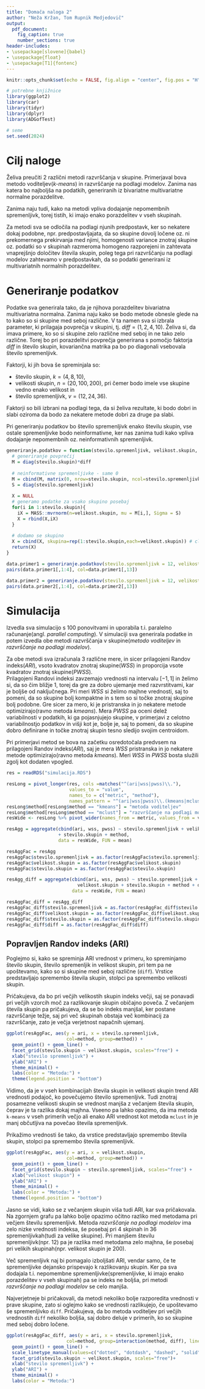 ```yaml
---
title: "Domača naloga 2"
author: "Neža Kržan, Tom Rupnik Medjedovič"
output:
  pdf_document:
    fig_caption: true
    number_sections: true
header-includes:
- \usepackage[slovene]{babel}
- \usepackage{float}
- \usepackage[T1]{fontenc}
---
```


```r
knitr::opts_chunk$set(echo = FALSE, fig.align = "center", fig.pos = "H", message = FALSE, warning = FALSE, results = F, fig.height =3, fig.width = 6.5)

# potrebne knjižnice
library(ggplot2)
library(car)
library(tidyr)
library(dplyr)
library(ADGofTest)

# seme
set.seed(2024)
```

<!-- 
Navodilo:

Clustering

Compare at least 2 methods and find out which one is the best. Generate data for at least 4 groups from a bivariate multivariate normal distribution.  Among other things, examine the effect of adding nonsignificant variables (variables that have the same distribution across all groups).

Primerjaj vsaj dve metodi in ugotovi, katera je najboljša. 
Ustvari podatke za vsaj 4 skupine iz bivariatne multivariatne normalne porazdelitve. 
Med drugim preuči učinek dodajanja nepomembnih spremenljivk (spremenljivk, ki imajo enako porazdelitev v vseh skupinah).
--> 

# Cilj naloge

Želiva preučiti 2 različni metodi razvrščanja v skupine. Primerjaval bova metodo voditeljev(*k-means*) in razvrščanje na podlagi modelov. Zanima nas katera bo najboljša na podatkih, generiranih iz bivariatne multivariatne normalne porazdelitve. 

Zanima naju tudi, kako na metodi vpliva dodajanje nepomembnih spremenljivk, torej tistih, ki imajo enako porazdelitev v vseh skupinah.

Za metodi sva se odločila na podlagi njunih predpostavk, ker so nekatere dokaj podobne, npr. predpostavljajata, da so skupine dovolj ločene oz. ni prekomernega prekirvanja med njimi, homogenosti variance znotraj skupine oz. podatki so v skupinah razmeroma homogeno razporejeni in zahtevata vnaprejšnjo določitev števila skupin, poleg tega pri razvrščanju na podlagi modelov zahtevamo v predpostavkah, da so podatki generirani iz multivariatnih normalnih porazdelitev.

# Generiranje podatkov

Podatke sva generirala tako, da je njihova porazdelitev bivariatna multivariatna normalna. Zanima naju kako se bodo metode obnesle glede na to kako so si skupine med seboj različne. V ta namen sva si izbrala parameter, ki prilagaja povprečja v skupini, tj. $diff = (1, 2, 4, 10)$. Želiva si, da imava primere, ko so si skupine zelo različne med seboj in ne tako zelo različne. Torej bo pri porazdelitvi povprečja generirana s pomočjo faktorja _diff_ in število skupin, kovariančna matrika pa bo po diagonali vsebovala število spremenljivk.

Faktorji, ki jih bova še spreminjala so:

- število skupin, $k = (4, 8, 10)$,
- velikosti skupin, $n = (20, 100, 200)$, pri čemer bodo imele vse skupine vedno enako velikost in
- število spremenljivk, $v = (12, 24, 36)$.
<!--- vnaprejšna določitev števila skupin, $k.2 = (1, 4, 10, 100)$.-->
<!-- Tom28: ne spomnim se tocno zakaj smo na vajah tko naredil da sta bila
stevilo skupin in stevilo spremenljivk povezana, da je stevilo spremenljivk veckratnik stevila skupin...-->

Faktorji so bili izbrani na podlagi tega, da si želiva rezultate, ki bodo dobri in slabi oziroma da bodo za nekatere metode dobri za druge pa slabi.

Pri generiranju podatkov bo število <!--Tom28: informativnih--> spremenljivk enako številu skupin, vse ostale spremenljivke bodo neinformativne, ker nas zanima tudi kako vpliva dodajanje nepomembnih oz. neinformativnih spremenljivk. 

```r
generiranje.podatkov = function(stevilo.spremenljivk, velikost.skupin, stevilo.skupin, diff){
  # generiranje povprečij
  M = diag(stevilo.skupin)*diff 
  
  # neinformativne spremenljivke - same 0
  M = cbind(M, matrix(0, nrow=stevilo.skupin, ncol=stevilo.spremenljivk-stevilo.skupin)) 
  S = diag(stevilo.spremenljivk)
  
  X = NULL 
  # generamo podatke za vsako skupino posebaj
  for(i in 1:stevilo.skupin){
    iX = MASS::mvrnorm(n=velikost.skupin, mu = M[i,], Sigma = S)
    X = rbind(X,iX)
  }
  
  # dodamo se skupino
  X = cbind(X, skupina=rep(1:stevilo.skupin,each=velikost.skupin)) # clu = skupina
  return(X)
}

data.primer1 = generiranje.podatkov(stevilo.spremenljivk = 12, velikost.skupin = 100, stevilo.skupin = 4, diff = 2)
pairs(data.primer1[,1:4], col=data.primer1[,13])
```

```r

data.primer2 = generiranje.podatkov(stevilo.spremenljivk = 12, velikost.skupin = 100, stevilo.skupin = 4, diff = 4)
pairs(data.primer2[,1:4], col=data.primer2[,13])
```

# Simulacija

Izvedla sva simulacijo s $100$ ponovitvami in uporabila t.i. paralelno računanje(angl. *parallel computing*). V simulaciji sva generirala podatke in potem izvedla obe metodi razvrščanja v skupine(*metodo voditeljev* in *razvrščanje na podlagi modelov*).

Za obe metodi sva izračunala 3 različne mere, in sicer prilagojeni Randov indeks(*ARI*), vsoto kvadratov znotraj skupine(*WSS*) in proporcija vsote kvadratov znotraj skupine(*PWSS*). \
Prilagojeni Randovi indeksi zavzemajo vrednosti na intervalu $[-1,1]$ in želimo si, da so čim bližje 1, torej da gre za dobro ujemanje med razvrstitvami, kar je boljše od naključnega. Pri meri *WSS* si želimo majhne vrednosti, saj to pomeni, da so skupine bolj kompaktne in s tem so si točke znotraj skupine bolj podobne. Gre sicer za mero, ki je pristranska in jo nekatere metode optimizirajo(ravno metoda *kmeans*). Mera *PWSS* pa oceni delež variabilnosti v podatkih, ki ga pojasnjujejo skupine, v primerjavi z celotno variabilnostjo podatkov in višji kot je, bolje je, saj to pomeni, da so skupine dobro definirane in točke znotraj skupin tesno sledijo svojim centroidom.

Pri primerjavi metod se bova na začetku osredotočala predvsem na prilagojeni Randov indeks(*ARI*), saj je mera *WSS* pristranska in jo nekatere metode optimizirajo(ravno metoda *kmeans*). Meri *WSS* in *PWSS* bosta služili zgolj kot dodaten vpogled.

```r
res = readRDS("simulacija.RDS")

resLong = pivot_longer(res, cols =matches("^(ari|wss|pwss)\\."),
                       values_to = "value",
                       names_to = c("metric", "method"),
                       names_pattern = "^(ari|wss|pwss)\\.(kmeans|mclust)") 
resLong$method[resLong$method == "kmeans"] = "metoda voditeljev"
resLong$method[resLong$method == "mclust"] = "razvrščanje na podlagi modelov"
resWide <- resLong %>% pivot_wider(names_from = metric, values_from = value) # da so ari, wss in pwss vsaka svoj column

resAgg = aggregate(cbind(ari, wss, pwss) ~ stevilo.spremenljivk + velikost.skupin 
                   + stevilo.skupin + method, 
                   data = resWide, FUN = mean)

resAggFac = resAgg
resAggFac$stevilo.spremenljivk = as.factor(resAggFac$stevilo.spremenljivk)
resAggFac$velikost.skupin = as.factor(resAggFac$velikost.skupin)
resAggFac$stevilo.skupin = as.factor(resAggFac$stevilo.skupin)

resAgg_diff = aggregate(cbind(ari, wss, pwss) ~ stevilo.spremenljivk +
                          velikost.skupin + stevilo.skupin + method + diff, 
                        data = resWide, FUN = mean)

resAggFac_diff = resAgg_diff
resAggFac_diff$stevilo.spremenljivk = as.factor(resAggFac_diff$stevilo.spremenljivk)
resAggFac_diff$velikost.skupin = as.factor(resAggFac_diff$velikost.skupin)
resAggFac_diff$stevilo.skupin = as.factor(resAggFac_diff$stevilo.skupin)
resAggFac_diff$diff = as.factor(resAggFac_diff$diff)
```

## Popravljen Randov indeks (ARI)

Poglejmo si, kako se spreminja ARI vrednost v primeru, ko spreminjamo število skupin, število spremenljik in velikost skupin, pri tem pa ne upoštevamo, kako so si skupine med seboj različne (`diff`). Vrstice predstavljajo spremembo števila skupin, stolpci pa spremembo velikosti skupin.

Pričakujeva, da bo pri večjih velikostih skupin indeks večji, saj se ponavadi pri večjih vzorcih moč za razlikovanje skupin običajno poveča. Z večanjem števila skupin pa pričakujeva, da se bo indeks manjšal, ker postane razvrščanje težje, saj pri več skupinah obstaja več kombinacij za razvrščanje, zato je večja verjetnost napačnih ujemanj.

```r
ggplot(resAggFac, aes(y = ari, x = stevilo.spremenljivk,
                      col=method, group=method)) + 
  geom_point() + geom_line() +
  facet_grid(stevilo.skupin ~ velikost.skupin, scales="free") +
  xlab("stevilo spremenljivk") + 
  ylab("ARI") + 
  theme_minimal() + 
  labs(color = "Metoda:") + 
  theme(legend.position = "bottom")
```

Vidimo, da je v vseh kombinacijah števila skupin in velikosti skupin trend ARI vrednosti podajoč, ko povečujemo število spremenljivk. Tudi znotraj posamezne velikosti skupin se vrednost manjša z večanjem števila skupin, čeprav je ta razlika dokaj majhna. Vseeno pa lahko opazimo, da ima metoda `k-means` v vseh primerih večjo ali enako ARI vrednost kot metoda `mclust` in je manj občutljiva na povečao števila spremenljivk. 

Prikažimo vrednosti še tako, da vrstice predstavljajo spremembo števila skupin, stolpci pa spremembo števila spremenljivk. 

```r
ggplot(resAggFac, aes(y = ari, x = velikost.skupin,
                      col=method, group=method)) + 
  geom_point() + geom_line() +
  facet_grid(stevilo.skupin ~ stevilo.spremenljivk, scales="free") + 
  xlab("velikost skupin") + 
  ylab("ARI") + 
  theme_minimal() + 
  labs(color = "Metoda:") +
  theme(legend.position = "bottom")
```

Jasno se vidi, kako se z večanjem skupin viša tudi ARI, kar sva pričakovala. Na zgornjem grafu pa lahko bolje opazimo očitno razliko med metodama pri večjem številu spremenljivk. Metoda *razvrščanje na podlagi modelov* ima zelo nizke vrednosti indeksa, še posebaj pri 4 skpinah in 36 spremenljivkah(tudi za velike skupine). Pri manjšem številu spremenljivk(npr. 12) pa je razlika med metodama zelo majhna, še posebaj pri velikih skupinah(npr. velikost skupin je 200).

Več spremenljivk naj bi pomagalo izboljšati ARI, vendar samo, če te spremenljivke dejansko prispevajo k razlikovanju skupin. Ker pa sva dodajala t.i. nepomembne spremenljivke(spremenljivke, ki imajo enako porazdelitev v vseh skupinah) pa se indeks ne boljša, pri metodi *razvrščanje na podlagi modelov* se celo manjša.

Najverjetneje bi pričakovali, da metodi nekoliko bolje razporedita vrednosti v prave skupine, zato si oglejmo kako se vrednosti razlikujejo, če upoštevamo še spremenljivko `diff`. <!--Neza: tale stavk mi ni cist jasn, sploh zacetek: metodi nekoliko bolje razporedita vrednosti v prave skupine... bolje kot kaj?-->
Pričakujeva, da bo metoda voditeljev pri večjih vrednostih `diff` nekoliko boljša, saj dobro deluje v primerih, ko so skupine med seboj dobro ločene.

<!-- Tom30: kateri izmed spodjih ti je lepši? tist k ti ni ga lahko kr pobrises
Neza: sm zbrisala sam pomojem morva tale graf se mal razclent ker se ful slabo kej razbere iz njega....-->

```r
ggplot(resAggFac_diff, aes(y = ari, x = stevilo.spremenljivk,
                      col=method, group=interaction(method, diff), linetype=diff)) + 
  geom_point() + geom_line() +
  scale_linetype_manual(values=c("dotted", "dotdash", "dashed", "solid"))+
  facet_grid(stevilo.skupin ~ velikost.skupin, scales="free")+
  xlab("stevilo spremenljivk") + 
  ylab("ARI") + 
  theme_minimal() + 
  labs(color = "Metoda:")
```











